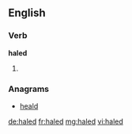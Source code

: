 ==English==

===Verb===
'''haled'''

# {{past of|[[hale]]}}

===Anagrams===
* [[heald#English|heald]]

[[de:haled]]
[[fr:haled]]
[[mg:haled]]
[[vi:haled]]